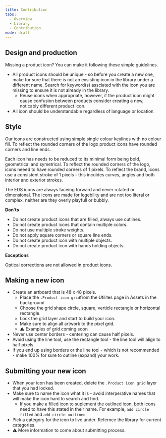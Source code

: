 ```yaml
---
title: Contribution
tabs:
  - Overview
  - Library
  - Contribution
mode: draft
---
```


## Design and production

Missing a product icon? You can make it following these simple guidelines. 

* All product icons should be unique - so before you create a new one, make for sure that there is not an exsisting icon in the library under a different name. Search for keyword(s) assciated with the icon you are missing to ensure it is not already in the library. 
  * Reuse icons when appropriate, however, if the product icon might cause confusion between products consider creating a new, noticably different product icon. 
* All icon should be understandable regardless of language or location. 


## Style


Our icons are constructed using simple single colour keylines with no colour fill. To reflect the rounded corners of the logo product icons have rounded corners and line ends.

Each icon has needs to be reduced to its minimal form being bold, geometrical and symetrical. To reflect the rounded corners of the logo, icons neeed to have rounded corners of 1 pixels. To reflect the brand, icons use a consistent stroke of 1 pixels - this inculdes curves, angles and both interior and exterior strokes. 

The EDS icons are always faceing forward and never rotated or dimensional. The icons are made for legebility and are not too literal or complex, neither are they overly playfull or bubbly.

**Don'ts**

* Do not create product icons that are filled, always use outlines.
* Do not create product icons that contain multiple colors. 
* Do not use multiple stroke weights. 
* Do not apply square corners or square line ends. 
* Do not create product icon with multiple objects. 
* Do not create product icon with hands holding objects.


**Exceptions**

Optical corrections are not allowed in product icons.


## Making a new icon

* Create an artboard that is 48 x 48 pixels. 
  * Place the `.Product icon grid`from the Utilites page in Assets in the background
  * Choose the grid shape circle, square, verticle rectangle or horizontal rectangle.
  * Lock the grid layer and start to build your icon.
  * Make sure to align all artwork to the pixel grid.
  * :warning: Examples of grid coming soon
* Never use center borders - centering can cause half pixels. 
* Avoid using the line tool, use the rectangle tool - the line tool will align to half pixels. 
* If you end up using borders or the line tool - which is not recommended - make 100% for sure to outline (expand) your work. 


## Submitting your new icon

* When your icon has been created, delete the `.Product icon grid` layer that you had locked. 
* Make sure to name the icon what it is - avoid interperative names that will make the icon hard to search and find. 
  * If you make a filled icon to suplement the outlined icon, both icons need to have this stated in their name. For example, `add circle filled` and `add circle outlined`
* Pick a category for the icon to live under. Refernce the library for current categories.
* :warning: More information to come about submitting process. 

